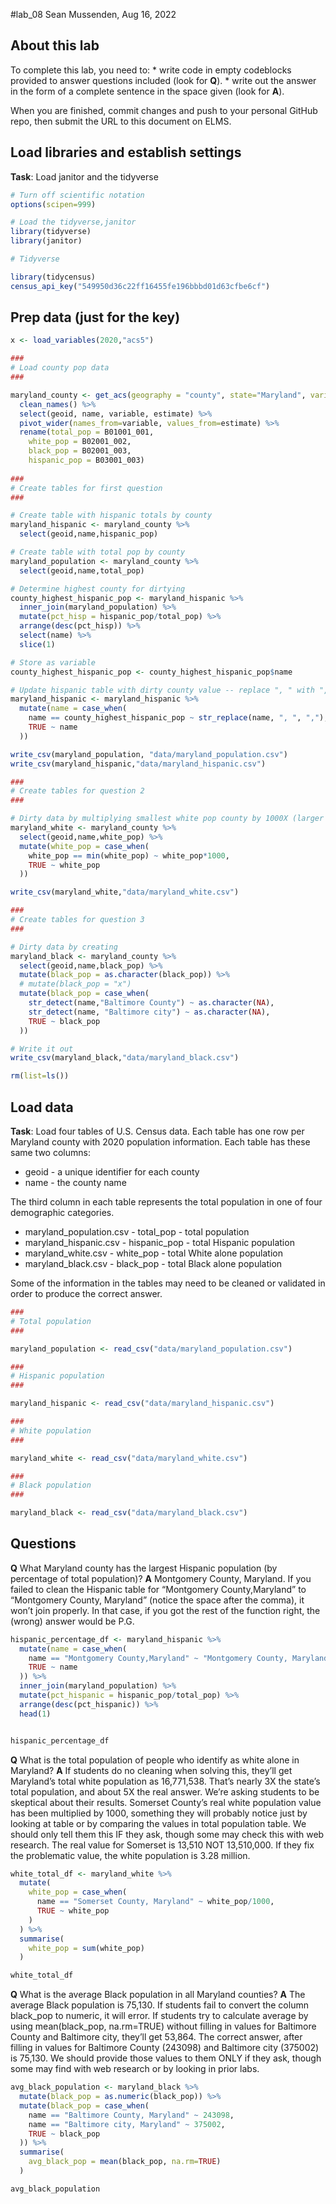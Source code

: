 #lab_08
Sean Mussenden, Aug 16, 2022

## About this lab

To complete this lab, you need to:
* write code in empty codeblocks provided to answer questions included (look for **Q**).
* write out the answer in the form of a complete sentence in the space given (look for **A**).

When you are finished, commit changes and push to your personal GitHub repo, then submit the URL to this document on ELMS.

## Load libraries and establish settings
**Task**: Load janitor and the tidyverse
```r
# Turn off scientific notation
options(scipen=999)

# Load the tidyverse,janitor
library(tidyverse)
library(janitor)

# Tidyverse

library(tidycensus)
census_api_key("549950d36c22ff16455fe196bbbd01d63cfbe6cf")

```


## Prep data (just for the key)

```r

x <- load_variables(2020,"acs5")

###
# Load county pop data
###

maryland_county <- get_acs(geography = "county", state="Maryland", variables = c( "B01001_001","B02001_002","B02001_003","B03001_003"), year = 2020) %>%
  clean_names() %>%
  select(geoid, name, variable, estimate) %>%
  pivot_wider(names_from=variable, values_from=estimate) %>%
  rename(total_pop = B01001_001,
    white_pop = B02001_002,
    black_pop = B02001_003,
    hispanic_pop = B03001_003) 
  
###
# Create tables for first question
###

# Create table with hispanic totals by county
maryland_hispanic <- maryland_county %>%
  select(geoid,name,hispanic_pop)

# Create table with total pop by county
maryland_population <- maryland_county %>%
  select(geoid,name,total_pop)

# Determine highest county for dirtying
county_highest_hispanic_pop <- maryland_hispanic %>%
  inner_join(maryland_population) %>%
  mutate(pct_hisp = hispanic_pop/total_pop) %>%
  arrange(desc(pct_hisp)) %>%
  select(name) %>%
  slice(1)

# Store as variable
county_highest_hispanic_pop <- county_highest_hispanic_pop$name

# Update hispanic table with dirty county value -- replace ", " with "," (unless fixed will prevent join)
maryland_hispanic <- maryland_hispanic %>%
  mutate(name = case_when(
    name == county_highest_hispanic_pop ~ str_replace(name, ", ", ","),
    TRUE ~ name
  ))

write_csv(maryland_population, "data/maryland_population.csv")
write_csv(maryland_hispanic,"data/maryland_hispanic.csv")

###
# Create tables for question 2 
###

# Dirty data by multiplying smallest white pop county by 1000X (larger than total maryland population)
maryland_white <- maryland_county %>%
  select(geoid,name,white_pop) %>%
  mutate(white_pop = case_when(
    white_pop == min(white_pop) ~ white_pop*1000,
    TRUE ~ white_pop
  ))

write_csv(maryland_white,"data/maryland_white.csv")

###
# Create tables for question 3
###

# Dirty data by creating 
maryland_black <- maryland_county %>%
  select(geoid,name,black_pop) %>%
  mutate(black_pop = as.character(black_pop)) %>%
  # mutate(black_pop = "x")
  mutate(black_pop = case_when(
    str_detect(name,"Baltimore County") ~ as.character(NA),
    str_detect(name, "Baltimore city") ~ as.character(NA),
    TRUE ~ black_pop
  ))

# Write it out  
write_csv(maryland_black,"data/maryland_black.csv")

rm(list=ls())


```

## Load data

**Task**: Load four tables of U.S. Census data.  Each table has one row per Maryland county with 2020 population information.  Each table has these same two columns:

* geoid - a unique identifier for each county
* name - the county name

The third column in each table represents the total population in one of four demographic categories.

* maryland_population.csv - total_pop - total population 
* maryland_hispanic.csv - hispanic_pop - total Hispanic population
* maryland_white.csv - white_pop - total White alone population
* maryland_black.csv - black_pop - total Black alone population

Some of the information in the tables may need to be cleaned or validated in order to produce the correct answer.  

```r
###
# Total population
###

maryland_population <- read_csv("data/maryland_population.csv")

###
# Hispanic population
###

maryland_hispanic <- read_csv("data/maryland_hispanic.csv")

###
# White population
###

maryland_white <- read_csv("data/maryland_white.csv")

###
# Black population
###

maryland_black <- read_csv("data/maryland_black.csv")

```

## Questions

**Q**  What Maryland county has the largest Hispanic population (by percentage of total population)? 
**A**  Montgomery County, Maryland. If you failed to clean the Hispanic table for "Montgomery County,Maryland" to "Montgomery County, Maryland" (notice the space after the comma), it won't join properly.  In that case, if you got the rest of the function right, the (wrong) answer would be P.G.

```r

hispanic_percentage_df <- maryland_hispanic %>%
  mutate(name = case_when(
    name == "Montgomery County,Maryland" ~ "Montgomery County, Maryland",
    TRUE ~ name
  )) %>%
  inner_join(maryland_population) %>%
  mutate(pct_hispanic = hispanic_pop/total_pop) %>%
  arrange(desc(pct_hispanic)) %>%
  head(1)


hispanic_percentage_df

```

**Q**  What is the total population of people who identify as white alone in Maryland? 
**A**  If students do no cleaning when solving this, they'll get Maryland's total white population as 16,771,538.  That's nearly 3X the state's total population, and about 5X the real answer.  We're asking students to be skeptical about their results.  Somerset County's real white population value has been multiplied by 1000, something they will probably notice just by looking at table or by comparing the values in total population table. We should only tell them this IF they ask, though some may check this with web research. The real value for Somerset is 13,510 NOT 13,510,000.  If they fix the problematic value, the white population is 3.28 million.

```r

white_total_df <- maryland_white %>%
  mutate(
    white_pop = case_when(
      name == "Somerset County, Maryland" ~ white_pop/1000,
      TRUE ~ white_pop
    )
  ) %>%
  summarise(
    white_pop = sum(white_pop)
  )

white_total_df

```

**Q** What is the average Black population in all Maryland counties? 
**A** The average Black population is 75,130.  If students fail to convert the column black_pop to numeric, it will error. If students try to calculate average by using mean(black_pop, na.rm=TRUE) without filling in values for Baltimore County and Baltimore city, they'll get 53,864.  The correct answer, after filling in values for Baltimore County (243098) and Baltimore city (375002) is 75,130. We should provide those values to them ONLY if they ask, though some may find with web research or by looking in prior labs.


```r
avg_black_population <- maryland_black %>%
  mutate(black_pop = as.numeric(black_pop)) %>%
  mutate(black_pop = case_when(
    name == "Baltimore County, Maryland" ~ 243098,
    name == "Baltimore city, Maryland" ~ 375002,
    TRUE ~ black_pop
  )) %>%
  summarise(
    avg_black_pop = mean(black_pop, na.rm=TRUE)
  )

avg_black_population
```
